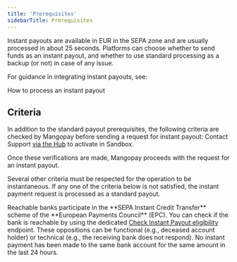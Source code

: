 ```yaml
---
title: 'Prerequisites'
sidebarTitle: Prerequisites
---
```


Instant payouts are available in EUR in the SEPA zone and are usually processed in about 25 seconds. Platforms can choose whether to send funds as an instant payout, and whether to use standard processing as a backup (or not) in case of any issue.  

For guidance in integrating instant payouts, see:

<Card title="How to" href="/guides/payouts/instant/how-to">How to process an instant payout</Card>  

## Criteria

In addition to the standard payout prerequisites, the following criteria are checked by Mangopay before sending a request for instant payout:
<Steps>
  <Step title="Feature is activated" icon="check">
    Contact Support <a href="https://hub.mangopay.com/" target="_blank">via the Hub</a> to activate in Sandbox.
  </Step>
  <Step title="Payout is in EUR" icon="check">
    
  </Step>
  <Step title="Receiving bank is in the SEPA zone" icon="check">
    
  </Step>
</Steps>

Once these verifications are made, Mangopay proceeds with the request for an instant payout.  

Several other criteria must be respected for the operation to be instantaneous. If any one of the criteria below is not satisfied, the instant payment request is processed as a standard payout.  

<Steps>
  <Step title="Receiving bank is reachable" icon="check">
    Reachable banks participate in the **SEPA Instant Credit Transfer** scheme of the **European Payments Council** (EPC). You can check if the bank is reachable by using the dedicated <a href="/api-reference/payouts/check-instant-payout-eligibility">Check Instant Payout eligibility</a> endpoint.  
  </Step>
  <Step title="No opposition arises from the banking situations of the creditor or debtor" icon="check">
    These oppositions can be functional (e.g., deceased account holder) or technical (e.g., the receiving bank does not respond).  
  </Step>
  <Step title="Unique instant payment in the last 24 hours" icon="check">
    No instant payment has been made to the same bank account for the same amount in the last 24 hours.
  </Step>
</Steps>